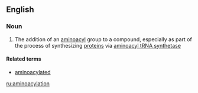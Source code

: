 ==English==

===Noun===
{{en-noun}}

# {{context|biochemistry}} The addition of an [[aminoacyl]] group to a compound, especially as part of the process of synthesizing [[protein]]s via [[aminoacyl tRNA synthetase]]

====Related terms====
* [[aminoacylated]]

[[ru:aminoacylation]]